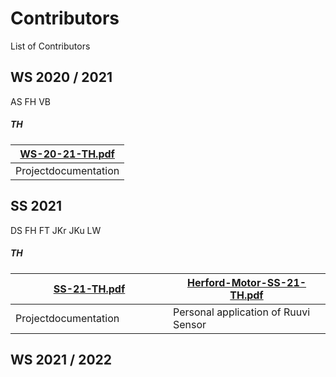 # Contributors {-}

List of Contributors

## WS 2020 / 2021 {-}

AS
FH
VB

##### TH {-}

| [WS-20-21-TH.pdf](slides/WS-20-21-TH.pdf) |
| - |
| Projectdocumentation |

## SS 2021 {-}

DS
FH
FT
JKr
JKu
LW

##### TH {-}

| [SS-21-TH.pdf](slides/SS-21-TH.pdf) | [Herford-Motor-SS-21-TH.pdf](slides/Herford-Motor-SS-21-TH.pdf) |
| - | - |
| Projectdocumentation | Personal application of Ruuvi Sensor |

## WS 2021 / 2022 {-}

